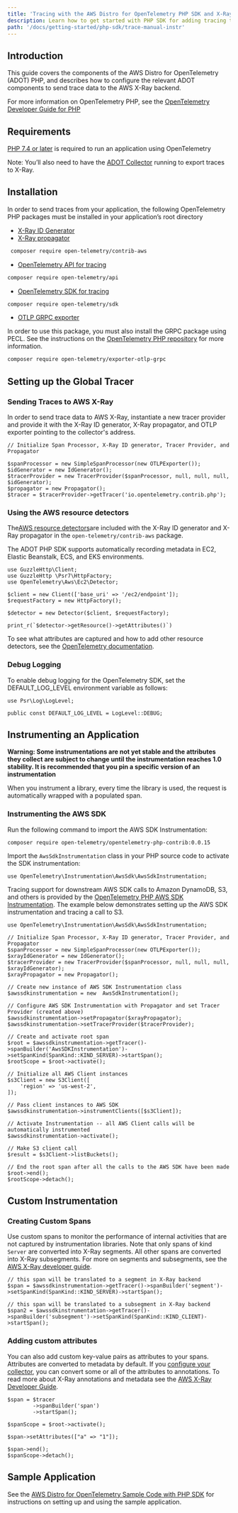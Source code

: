 ```yaml
---
title: 'Tracing with the AWS Distro for OpenTelemetry PHP SDK and X-Ray'
description: Learn how to get started with PHP SDK for adding tracing to applications and libraries.
path: '/docs/getting-started/php-sdk/trace-manual-instr'
---
```



<SectionSeparator />


## Introduction

This guide covers the components of the AWS Distro for OpenTelemetry (ADOT) PHP, and describes how to configure the relevant ADOT components to send trace data to the AWS X-Ray backend. 

For more information on OpenTelemetry PHP, see the [OpenTelemetry Developer Guide for PHP](https://opentelemetry.io/docs/instrumentation/php/)

<SectionSeparator />

## Requirements

[PHP 7.4 or later](https://www.php.net/downloads.php) is required to run an application using OpenTelemetry

Note: You’ll also need to have the [ADOT Collector](https://aws-otel.github.io/docs/getting-started/collector) running to export traces to X-Ray.

<SectionSeparator />

## Installation

In order to send traces from your application, the following OpenTelemetry PHP packages must be installed in your application’s root directory


* [X-Ray ID Generator](https://github.com/open-telemetry/opentelemetry-php-contrib/tree/main/src/Aws/Xray)
* [X-Ray propagator](https://github.com/open-telemetry/opentelemetry-php-contrib/tree/main/src/Aws/Xray)

```bash
 composer require open-telemetry/contrib-aws
```

* [OpenTelemetry API for tracing](https://packagist.org/packages/open-telemetry/api)

```bash
composer require open-telemetry/api
```

* [OpenTelemetry SDK for tracing](https://packagist.org/packages/open-telemetry/sdk)

```bash
composer require open-telemetry/sdk
```


* [OTLP GRPC exporter](https://packagist.org/packages/open-telemetry/exporter-otlp-grpc)

In order to use this package, you must also install the GRPC package using PECL. See the instructions on the [OpenTelemetry PHP repository](https://github.com/open-telemetry/opentelemetry-php#optional-dependencies) for more information.

```bash
composer require open-telemetry/exporter-otlp-grpc
```

<SectionSeparator />


## Setting up the Global Tracer

### Sending Traces to AWS X-Ray

In order to send trace data to AWS X-Ray,  instantiate a new tracer provider and provide it with the X-Ray ID generator, X-Ray propagator, and OTLP exporter pointing to the collector's address.

```
// Initialize Span Processor, X-Ray ID generator, Tracer Provider, and Propagator

$spanProcessor = new SimpleSpanProcessor(new OTLPExporter());
$idGenerator = new IdGenerator();
$tracerProvider = new TracerProvider($spanProcessor, null, null, null, $idGenerator);
$propagator = new Propagator();
$tracer = $tracerProvider->getTracer('io.opentelemetry.contrib.php');
```

<SubSectionSeparator />

### Using the AWS resource detectors

The[AWS resource detectors](https://aws.amazon.com/blogs/opensource/adding-aws-x-ray-support-to-the-opentelemetry-php-library/)are included with the X-Ray ID generator and X-Ray propagator in the `open-telemetry/contrib-aws` package. 

The ADOT PHP SDK supports automatically recording metadata in EC2, Elastic Beanstalk, ECS, and EKS environments.


```
use GuzzleHttp\Client;
use GuzzleHttp \Psr7\HttpFactory;
use OpenTelemetry\Aws\Ec2\Detector;      
        
$client = new Client(['base_uri' => '/ec2/endpoint']);
$requestFactory = new HttpFactory();

$detector = new Detector($client, $requestFactory);

print_r(`$detector->getResource()->getAttributes()`)
```


To see what attributes are captured and how to add other resource detectors, see the [OpenTelemetry documentation](https://github.com/open-telemetry/opentelemetry-php-contrib/tree/main/src/Aws).

<SubSectionSeparator />

### Debug Logging

To enable debug logging for the OpenTelemetry SDK, set the DEFAULT_LOG_LEVEL environment variable as follows:

```
use Psr\Log\LogLevel;
 
public const DEFAULT_LOG_LEVEL = LogLevel::DEBUG;
```

<SubSectionSeparator />

## Instrumenting an Application

**Warning: Some instrumentations are not yet stable and the attributes they collect are subject to change until the instrumentation reaches 1.0 stability. It is recommended that you pin a specific version of an instrumentation**

When you instrument a library, every time the library is used, the request is automatically wrapped with a populated span.



### Instrumenting the AWS SDK

Run the following command to import the AWS SDK Instrumentation:


```
composer require open-telemetry/opentelemetry-php-contrib:0.0.15
```


Import the `AwsSdkInstrumentation`  class in your PHP source code to activate the SDK instrumentation:


```
use OpenTelemetry\Instrumentation\AwsSdk\AwsSdkInstrumentation;
```


Tracing support for downstream AWS SDK calls to Amazon DynamoDB, S3, and others is provided by the [OpenTelemetry PHP AWS SDK Instrumentation](https://github.com/open-telemetry/opentelemetry-php-contrib/tree/main/src/Instrumentation/AwsSdk).  The example below demonstrates setting up the AWS SDK instrumentation and tracing a call to S3. 


```
use OpenTelemetry\Instrumentation\AwsSdk\AwsSdkInstrumentation;

// Initialize Span Processor, X-Ray ID generator, Tracer Provider, and Propagator
$spanProcessor = new SimpleSpanProcessor(new OTLPExporter());
$xrayIdGenerator = new IdGenerator();
$tracerProvider = new TracerProvider($spanProcessor, null, null, null, $xrayIdGenerator);
$xrayPropagator = new Propagator();

// Create new instance of AWS SDK Instrumentation class
$awssdkinstrumentation = new  AwsSdkInstrumentation();

// Configure AWS SDK Instrumentation with Propagator and set Tracer Provider (created above)
$awssdkinstrumentation->setPropagator($xrayPropagator);
$awssdkinstrumentation->setTracerProvider($tracerProvider);

// Create and activate root span
$root = $awssdkinstrumentation->getTracer()->spanBuilder('AwsSDKInstrumentation')->setSpanKind(SpanKind::KIND_SERVER)->startSpan();
$rootScope = $root->activate();

// Initialize all AWS Client instances
$s3Client = new S3Client([
    'region' => 'us-west-2',
]);

// Pass client instances to AWS SDK
$awssdkinstrumentation->instrumentClients([$s3Client]);

// Activate Instrumentation -- all AWS Client calls will be automatically instrumented
$awssdkinstrumentation->activate();

// Make S3 client call
$result = $s3Client->listBuckets();

// End the root span after all the calls to the AWS SDK have been made
$root->end();
$rootScope->detach();
```

<SectionSeparator />

## Custom Instrumentation

### Creating Custom Spans

Use custom spans to monitor the performance of internal activities that are not captured by instrumentation libraries. Note that only spans of kind `Server` are converted into X-Ray segments. All other spans are converted into X-Ray subsegments. For more on segments and subsegments, see the [AWS X-Ray developer guide](https://docs.aws.amazon.com/xray/latest/devguide/xray-concepts.html#xray-concepts-segments).


```
// this span will be translated to a segment in X-Ray backend
$span = $awssdkinstrumentation->getTracer()->spanBuilder('segment')->setSpanKind(SpanKind::KIND_SERVER)->startSpan();

// this span will be translated to a subsegment in X-Ray backend
$span2 = $awssdkinstrumentation->getTracer()->spanBuilder('subsegment')->setSpanKind(SpanKind::KIND_CLIENT)->startSpan();
```



### Adding custom attributes

You can also add custom key-value pairs as attributes to your spans. Attributes are converted to metadata by default. If you [configure your collector](https://github.com/open-telemetry/opentelemetry-collector-contrib/tree/7bf2266a025425993a233f66c77a0810ab11a78b/exporter/awsxrayexporter#exporter-configuration), you can convert some or all of the attributes to annotations. To read more about X-Ray annotations and metadata see the [AWS X-Ray Developer Guide](https://docs.aws.amazon.com/xray/latest/devguide/xray-concepts.html#xray-concepts-annotations).


```
$span = $tracer
        ->spanBuilder('span')
        ->startSpan();
        
$spanScope = $root->activate();
        
$span->setAttributes(["a" => "1"]);
        
$span->end();
$spanScope->detach();
```

<SectionSeparator />


## Sample Application

See the [AWS Distro for OpenTelemetry Sample Code with PHP SDK](https://github.com/aws-observability/aws-otel-php) for instructions on setting up and using the sample application. 


